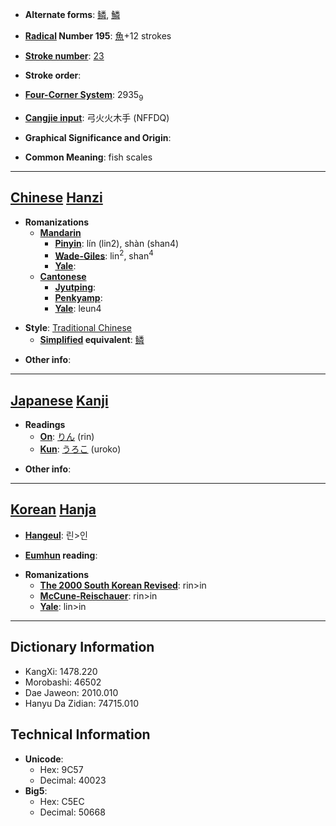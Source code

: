 * '''Alternate forms''': [[鳞]], [[鱗]]

* '''[[Wiktionary:Chinese radical index| Radical]] Number 195''': [[Wiktionary:Chinese radical index 魚|魚]]+12 strokes

* '''[[Wiktionary:Chinese total strokes index|Stroke number]]''': [[Wiktionary:Chinese total strokes index 23|23]]

* '''Stroke order''': 

* '''[[Wiktionary:Chinese four corner index|Four-Corner System]]''': 2935<sub>9</sub>

* '''[[Wiktionary:Chinese Cangjie index|Cangjie input]]''': 弓火火木手 (NFFDQ)

* '''Graphical Significance and Origin''': 

* '''Common Meaning''': fish scales

----

== [[Chinese]] [[Hanzi]] ==

* '''Romanizations'''
** '''[[Mandarin]]'''
*** '''[[Pinyin]]''': lín (lin2), shàn (shan4)
*** '''[[Wade-Giles]]''': lin<sup>2</sup>, shan<sup>4</sup>
*** '''[[Yale]]''': 
** '''[[Cantonese]]'''
*** '''[[Jyutping]]''':
*** '''[[Penkyamp]]''': 
*** '''[[Yale]]''': leun4

* '''Style''': [[Traditional Chinese]] 
** '''[[Simplified Chinese|Simplified]] equivalent''': [[鳞]]

* '''Other info''': 

----

== [[Japanese]] [[Kanji]] ==

* '''Readings'''
** '''[[On]]''': [[りん]] (rin)
** '''[[Kun]]''': [[うろこ]] (uroko)

* '''Other info''':  

----

== [[Korean]] [[Hanja]] ==

* '''[[Hangeul]]''': 린>인

* '''[[Eumhun]] reading''': 

* '''Romanizations'''
** '''[[The 2000 South Korean Revised Romanization|The 2000 South Korean Revised]]''': rin>in
** '''[[McCune-Reischauer]]''': rin>in
** '''[[Yale]]''': lin>in

----

== Dictionary Information ==

* KangXi: 1478.220
* Morobashi: 46502
* Dae Jaweon: 2010.010
* Hanyu Da Zidian: 74715.010

== Technical Information ==

* '''Unicode''':
** Hex: 9C57
** Decimal: 40023
* '''Big5''':
** Hex: C5EC
** Decimal: 50668